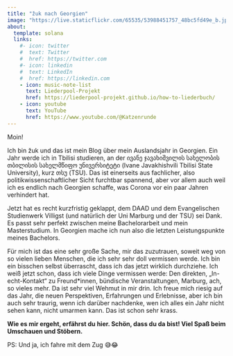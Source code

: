 ```yaml
---
title: "žuk nach Georgien"
image: "https://live.staticflickr.com/65535/53988451757_48bc5fd49e_b.jpg"
about:
  template: solana
  links:
    #- icon: twitter
    #  text: Twitter
    #  href: https://twitter.com
    #- icon: linkedin
    #  text: LinkedIn
    #  href: https://linkedin.com
    - icon: music-note-list
      text: Liederpool-Projekt
      href: https://liederpool-projekt.github.io/how-to-liederbuch/
    - icon: youtube
      text: YouTube
      href: https://www.youtube.com/@Katzenrunde
---
```


Moin!

Ich bin žuk und das ist mein Blog über mein Auslandsjahr in Georgien. Ein Jahr werde ich in Tbilisi studieren, an der ივანე ჯავახიშვილის სახელობის თბილისის სახელმწიფო უნივერსიტეტი (Ivane Javakhishvili Tbilisi State University), kurz თსუ (TSU). Das ist einerseits aus fachlicher, also politikwissenschaftlicher Sicht furchtbar spannend, aber vor allem auch weil ich es endlich nach Georgien schaffe, was Corona vor ein paar Jahren verhindert hat.

Jetzt hat es recht kurzfristig geklappt, dem DAAD und dem Evangelischen Studienwerk Villigst (und natürlich der Uni Marburg und der TSU) sei Dank. Es passt sehr perfekt zwischen meine Bachelorarbeit und mein Masterstudium. In Georgien mache ich nun also die letzten Leistungspunkte meines Bachelors.

Für mich ist das eine sehr große Sache, mir das zuzutrauen, soweit weg von so vielen lieben Menschen, die ich sehr sehr doll vermissen werde. Ich bin ein bisschen selbst überrascht, dass ich das jetzt wirklich durchziehe. Ich weiß jetzt schon, dass ich viele Dinge vermissen werde: Den direkten, „In-echt-Kontakt“ zu Freund\*innen, bündische Veranstaltungen, Marburg, ach, so vieles mehr. Da ist sehr viel Wehmut in mir drin. Ich freue mich riesig auf das Jahr, die neuen Perspektiven, Erfahrungen und Erlebnisse, aber ich bin auch sehr traurig, wenn ich darüber nachdenke, wen ich alles ein Jahr nicht sehen kann, nicht umarmen kann. Das ist schon sehr krass.

**Wie es mir ergeht, erfährst du hier. Schön, dass du da bist! Viel Spaß beim Umschauen und Stöbern.**

PS: Und ja, ich fahre mit dem Zug 😅😂
